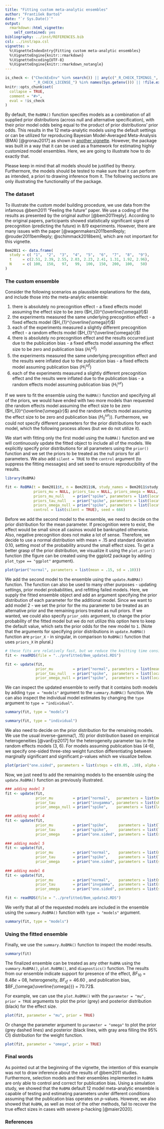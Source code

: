 ---
title: "Fitting custom meta-analytic ensembles"
author: "František Bartoš"
date: "`r Sys.Date()`"
output:
  rmarkdown::html_vignette:
    self_contained: yes
bibliography: ../inst/REFERENCES.bib
csl: ../inst/apa.csl
vignette: >
  %\VignetteIndexEntry{Fitting custom meta-analytic ensembles}
  %\VignetteEngine{knitr::rmarkdown}
  %\VignetteEncoding{UTF-8}
  %\VignetteEngine{knitr::rmarkdown_notangle}
---

```{r setup, include = FALSE}
is_check <- ("CheckExEnv" %in% search()) || any(c("_R_CHECK_TIMINGS_",
             "_R_CHECK_LICENSE_") %in% names(Sys.getenv())) || !file.exists("../prefitted/Bem_update1.RDS") 
knitr::opts_chunk$set(
  collapse = TRUE,
  comment = "#>",
  eval = !is_check
)
```

By default, the `RoBMA()` function specifies models as a combination of all supplied prior distributions (across null and alternative specification), with their prior model odds being equal to the product of prior distributions' prior odds. This results in the 12 meta-analytic models using the default settings or can be utilized for reproducing Bayesian Model-Averaged Meta-Analysis (BMA) [@gronau2017] as shown in [another vignette](ReproducingBMA.html). However, the package was built in a way that it can be used as a framework for estimating highly customized model ensembles. Here, we are going to illustrate how to do exactly that. 

Please keep in mind that all models should be justified by theory. Furthermore, the models should be tested to make sure that it can perform as intended, a priori to drawing inference from it. The following sections are only illustrating the functionality of the package.

### The dataset

To illustrate the custom model building procedure, we use data from the infamous @bem2011 "Feeling the future" paper. We use a coding of the results as presented by the original author [@bem2011reply]. According to the original papers, participants showed statistically significant signs of precognition (predicting the future) in 8/9 experiments. However, there are many issues with the paper [@wagenmakers2011bemReply; @rouder2011bemReply; @schimmack2018bem], which are not important for this vignette.

```{r}
Bem2011 <- data.frame(
  study = c( "1",  "2",  "3",  "4",  "5",  "6",  "7",  "8",  "9"),
  t     = c(2.51, 2.39, 2.55, 2.03, 2.23, 2.41, 1.31, 1.92, 2.96),
  N     = c( 100,  150,   97,   99,  100,  150,  200,  100,   50)
)
```

### The custom ensemble

Consider the following scenarios as plaussible explanations for the data, and include those into the meta-analytic ensemble:

  1) there is absolutely no precognition effect - a fixed effects model assuming the effect size to be zero ($H_{0}^{\overline{\omega}f}$)
  2) the experiments measured the same underlying precognition effect - a fixed effects model ($H_{1}^{\overline{\omega}f}$)
  3) each of the experiments measured a slightly different precognition effect - a random effects model ($H_{1}^{\overline{\omega}r}$)
  4) there is absolutely no precognition effect and the results occurred just due to the publication bias - a fixed effects model assuming the effect size to be zero and publication bias ($H_{1}^{{\omega}f}$)
  5) the experiments measured the same underlying precognition effect and the results were inflated due to the publication bias - a fixed effects model assuming publication bias ($H_{1}^{{\omega}f}$)
  6) each of the experiments measured a slightly different precognition effect and the results were inflated due to the publication bias - a random effects model assuming publication bias ($H_{1}^{{\omega}r}$)
  
If we were to fit the ensemble using the `RoBMA()` function and specifying all of the priors, we would have ended with two more models than requested (the random effects model assuming the effect size to be zero ($H_{0}^{\overline{\omega}r}$) and the random effects model assuming the effect size to be zero and publication bias ($H_{0}^{{\omega}r}$)). Furthermore, we could not specify different parameters for the prior distributions for each model, which the following process allows (but we do not utilize it).

We start with fitting only the first model using the `RoBMA()` function and we will continuously update the fitted object to include all of the models. We explicitly specify prior distributions for all parameters using the `prior()` function and we set the priors to be treated as the null priors for all parameters. We also add `silent = TRUE` to the `control` argument (to suppress the fitting messages) and set seed to ensure reproducibility of the results.

```{r}
library(RoBMA)

fit <- RoBMA(t = Bem2011$t, n = Bem2011$N, study_names = Bem2011$study,
             priors_mu = NULL, priors_tau = NULL, priors_omega = NULL,
             priors_mu_null    = prior("spike", parameters = list(location = 0)),
             priors_tau_null   = prior("spike", parameters = list(location = 0)),
             priors_omega_null = prior("spike", parameters = list(location = 1)),
             control = list(silent = TRUE), seed = 666)
```

Before we add the second model to the ensemble, we need to decide on the prior distribution for the mean parameter. If precognition were to exist, the effect would be small since all casinos would be bankrupted otherwise. Also, negative precognition does not make a lot of sense. Therefore, we decide to use a normal distribution with mean = .15 and standard deviation 0.10, setting most of the probability around the small effect sizes. To get a better grasp of the prior distribution, we visualize it using the `plot.prior()` function (the figure can be created using the ggplot2 package by adding `plot_type == "ggplot"` argument).

```{r fig.height = 3.25, fig.width = 4, fig.align = "center"}
plot(prior("normal", parameters = list(mean = .15, sd = .10)))
```

We add the second model to the ensemble using the `update.RoBMA()` function. The function can also be used to many other purposes - updating settings, prior model probabilities, and refitting failed models. Here, we supply the fitted ensemble object and add an argument specifying the prior distribution of each parameter for the additional model. Since we want to add model 2 - we set the prior for the mu parameter to be treated as an alternative prior and the remaining priors treated as null priors. If we wanted, we could also specify `prior_odds` argument, to change the prior probability of the fitted model but we do not utilize this option here to keep the default value, which sets the prior odds for the new model to `1`. (Note that the arguments for specifying prior distributions in `update.RoBMA()` function are `prior_X` - in singular, in comparison to `RoBMA()` function that uses `priors_X` in plural.)

```{r include = FALSE}
# these fits are relatively fast, but we reduce the knitting time considerably
fit <- readRDS(file = "../prefitted/Bem_update1.RDS")
```
```r
fit <- update(fit,
              prior_mu         = prior("normal", parameters = list(mean = .15, sd = .10)),
              prior_tau_null   = prior("spike",  parameters = list(location = 0)),
              prior_omega_null = prior("spike",  parameters = list(location = 1)))
```

We can inspect the updated ensemble to verify that it contains both models by adding `type = "models"` argument to the `summary.RoBMA()` function. We can also inspect the individual model estimates by changing the `type` argument to `type = "individual"`.

```{r}
summary(fit, type = "models")

summary(fit, type = "individual")
```

We also need to decide on the prior distribution for the remaining models. We use the usual inverse-gamma(1, .15) prior distribution based on empirical heterogeneities [@vanErp2017] for the heterogeneity parameter tau in the random effects models (3, 6). For models assuming publication bias (4-6), we specify one-sided three-step weight function differentiating between marginally significant and significant *p*-values which we visualize bellow.

```{r fig.height = 3.25, fig.width = 4, fig.align = "center"}
plot(prior("one.sided", parameters = list(steps = c(0.05, .10), alpha = c(1,1,1))))
```

Now, we just need to add the remaining models to the ensemble using the `update.RoBMA()` function as previously illustrated.

```r
### adding model 3
fit <- update(fit,
              prior_mu         = prior("normal",   parameters = list(mean = .15, sd = .10)),
              prior_tau        = prior("invgamma", parameters = list(shape = 1, scale = .15)),
              prior_omega_null = prior("spike",    parameters = list(location = 1)))

### adding model 4             
fit <- update(fit,
              prior_mu         = prior("spike",     parameters = list(location = 0)),
              prior_tau        = prior("spike",     parameters = list(location = 0)),
              prior_omega      = prior("one.sided", parameters = list(steps = c(0.05, .10), alpha = c(1,1,1))))
              
### adding model 5             
fit <- update(fit,
              prior_mu         = prior("normal",    parameters = list(mean = .15, sd = .10)),
              prior_tau        = prior("spike",     parameters = list(location = 0)),
              prior_omega      = prior("one.sided", parameters = list(steps = c(0.05, .10), alpha = c(1,1,1))))
              
### adding model 6             
fit <- update(fit,
              prior_mu         = prior("normal",    parameters = list(mean = .15, sd = .10)),
              prior_tau        = prior("invgamma",  parameters = list(shape = 1, scale = .15)),
              prior_omega      = prior("one.sided", parameters = list(steps = c(0.05, .10), alpha = c(1,1,1))))
```
```{r include = FALSE}
fit <- readRDS(file = "../prefitted/Bem_update2.RDS")
```

We verify that all of the requested models are included in the ensemble using the `summary.RoBMA()` function with `type = "models"` argument.

```{r}
summary(fit, type = "models")
```

### Using the fitted ensemble

Finally, we use the `summary.RoBMA()` function to inspect the model results.

```{r}
summary(fit)
```

The finalized ensemble can be treated as any other `RoBMA` using the `summary.RoBMA()`, `plot.RoBMA()`, and `diagnostics()` function. The results from our ensemble indicate support for presence of the effect, $BF_{10} = 8.48e+08$, heterogeneity, $BF_{rf} = 46.60$ , and publication bias, $BF_{\omega{\overline{\omega}}} = 70.72$. 

For example, we can use the `plot.RoBMA()` with the `parameter = "mu", prior = TRUE` arguments to plot the prior (grey) and posterior distribution (black) for the effect size.

```{r fig.height = 3.25, fig.width = 4, fig.align = "center"}
plot(fit, parameter = "mu", prior = TRUE)
```

Or change the parameter argument to `parameter = "omega"` to plot the prior (grey dashed lines) and posterior (black lines, with gray area filling the 95% CI) distribution for the weight function.

```{r fig.height = 3.25, fig.width = 4, fig.align = "center"}
plot(fit, parameter = "omega", prior = TRUE)
```

### Final words

As pointed out at the beginning of the vignette, the intention of this example was not to draw inference about the results of @bem2011 studies. Furthermore, selection models and their ensembles implemented in `RoBMA` are only able to control and correct for publication bias. Using a simulation study, we showed that the `RoBMA` default 12 model meta-analytic ensemble is capable of testing and estimating parameters under different conditions assuming that the publication bias operates on *p*-values. However, we also showed that `RoBMA`, as well as most of the other methods, fail to recover the true effect sizes in cases with severe p-hacking [@maier2020]. 

### References

